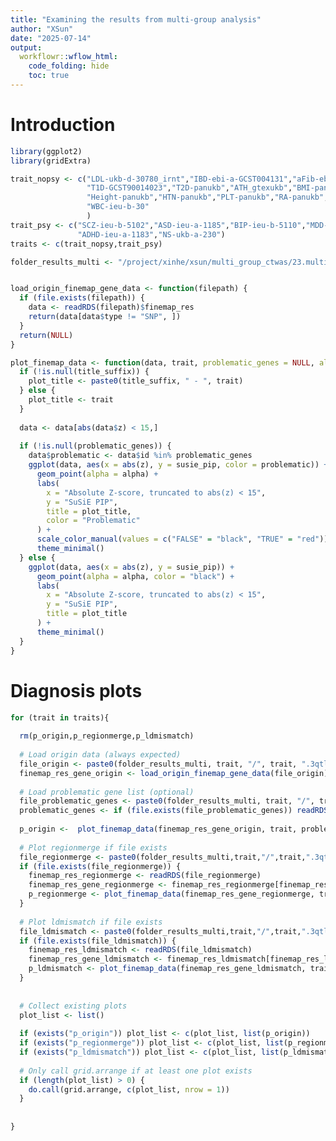 ```yaml
---
title: "Examining the results from multi-group analysis"
author: "XSun"
date: "2025-07-14"
output:
  workflowr::wflow_html:
    code_folding: hide
    toc: true
---
```


# Introduction

```r
library(ggplot2)
library(gridExtra)

trait_nopsy <- c("LDL-ukb-d-30780_irnt","IBD-ebi-a-GCST004131","aFib-ebi-a-GCST006414","SBP-ukb-a-360",
                 "T1D-GCST90014023","T2D-panukb","ATH_gtexukb","BMI-panukb","HB-panukb",
                 "Height-panukb","HTN-panukb","PLT-panukb","RA-panukb","RBC-panukb",
                 "WBC-ieu-b-30"
                 )
trait_psy <- c("SCZ-ieu-b-5102","ASD-ieu-a-1185","BIP-ieu-b-5110","MDD-ieu-b-102","PD-ieu-b-7",
               "ADHD-ieu-a-1183","NS-ukb-a-230")
traits <- c(trait_nopsy,trait_psy)

folder_results_multi <- "/project/xinhe/xsun/multi_group_ctwas/23.multi_group_0515/snakemake_outputs/"


load_origin_finemap_gene_data <- function(filepath) {
  if (file.exists(filepath)) {
    data <- readRDS(filepath)$finemap_res
    return(data[data$type != "SNP", ])
  }
  return(NULL)
}

plot_finemap_data <- function(data, trait, problematic_genes = NULL, alpha = 0.4, title_suffix = NULL) {
  if (!is.null(title_suffix)) {
    plot_title <- paste0(title_suffix, " - ", trait)
  } else {
    plot_title <- trait
  }
  
  data <- data[abs(data$z) < 15,]
  
  if (!is.null(problematic_genes)) {
    data$problematic <- data$id %in% problematic_genes
    ggplot(data, aes(x = abs(z), y = susie_pip, color = problematic)) +
      geom_point(alpha = alpha) +
      labs(
        x = "Absolute Z-score, truncated to abs(z) < 15",
        y = "SuSiE PIP",
        title = plot_title,
        color = "Problematic"
      ) +
      scale_color_manual(values = c("FALSE" = "black", "TRUE" = "red")) +
      theme_minimal()
  } else {
    ggplot(data, aes(x = abs(z), y = susie_pip)) +
      geom_point(alpha = alpha, color = "black") +
      labs(
        x = "Absolute Z-score, truncated to abs(z) < 15",
        y = "SuSiE PIP",
        title = plot_title
      ) +
      theme_minimal()
  }
}

```

# Diagnosis plots

```r

for (trait in traits){
  
  rm(p_origin,p_regionmerge,p_ldmismatch)
  
  # Load origin data (always expected)
  file_origin <- paste0(folder_results_multi, trait, "/", trait, ".3qtls.thin1.shared_all.L5.finemap_regions_res.RDS")
  finemap_res_gene_origin <- load_origin_finemap_gene_data(file_origin)
  
  # Load problematic gene list (optional)
  file_problematic_genes <- paste0(folder_results_multi, trait, "/", trait, ".3qtls.thin1.shared_all.L5.ldmismatch_with_mappingtable_problematic_genes.RDS")
  problematic_genes <- if (file.exists(file_problematic_genes)) readRDS(file_problematic_genes) else NULL
  
  p_origin <-  plot_finemap_data(finemap_res_gene_origin, trait, problematic_genes, title_suffix = "origin")
  
  # Plot regionmerge if file exists
  file_regionmerge <- paste0(folder_results_multi,trait,"/",trait,".3qtls.thin1.shared_all.L5.regionmerge_with_mappingtable_finemap_res.RDS")
  if (file.exists(file_regionmerge)) {
    finemap_res_regionmerge <- readRDS(file_regionmerge)
    finemap_res_gene_regionmerge <- finemap_res_regionmerge[finemap_res_regionmerge$type != "SNP",]
    p_regionmerge <- plot_finemap_data(finemap_res_gene_regionmerge, trait, problematic_genes, title_suffix = "regionmerge")
  }
  
  # Plot ldmismatch if file exists
  file_ldmismatch <- paste0(folder_results_multi,trait,"/",trait,".3qtls.thin1.shared_all.L5.ldmismatch_with_mappingtable_noLD_finemap_regions_res.RDS")
  if (file.exists(file_ldmismatch)) {
    finemap_res_ldmismatch <- readRDS(file_ldmismatch)
    finemap_res_gene_ldmismatch <- finemap_res_ldmismatch[finemap_res_ldmismatch$type != "SNP",]
    p_ldmismatch <- plot_finemap_data(finemap_res_gene_ldmismatch, trait, problematic_genes, title_suffix = "ldmismatch")
  }
  
  
  # Collect existing plots
  plot_list <- list()
  
  if (exists("p_origin")) plot_list <- c(plot_list, list(p_origin))
  if (exists("p_regionmerge")) plot_list <- c(plot_list, list(p_regionmerge))
  if (exists("p_ldmismatch")) plot_list <- c(plot_list, list(p_ldmismatch))
  
  # Only call grid.arrange if at least one plot exists
  if (length(plot_list) > 0) {
    do.call(grid.arrange, c(plot_list, nrow = 1))
  }
  
  
}


```

